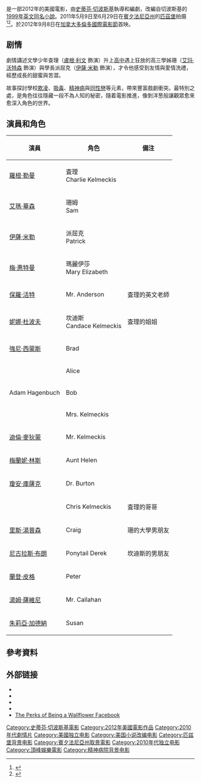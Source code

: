 {{noteTA
|T=zh-cn:壁花少年;zh-tw:壁花男孩;zh-hk:少年自讀日記;
|G1=Show
|G2=Movie
|1=zh-hans:罗根·勒曼;zh-hk:盧根·利文;zh-tw:羅根·勒曼;
|2=zh-hans:约翰·马尔科维奇;zh-hk:尊·麥高維治;zh-hant:約翰·馬克維奇;zh-tw:約翰·馬克維奇;zh-mo:尊·麥高維治;
|3=zh-cn:壁花少年;zh-tw:壁花男孩;zh-hk:少年自讀日記;
|4=zh-cn:艾玛·沃特森;zh-tw:艾瑪·華森;zh-hk:愛瑪·華生
}}
{{About|根据小说改编而来的电影|原来的小说|壁花少年 (小说)}}
{{Infobox film
| name           = 壁花少年
| original_name  = ''The Perks of Being a Wallflower''
| image          = The Perks of Being a Wallflower Poster.jpg
| caption        = 海報
| director       = [[史蒂芬·切波斯基|史蒂芬·切波斯基]]
| producer       = [[尊·麥高維治|尊·麥高維治]]<br />{{link-en|Mr. Mudd|Mr. Mudd|Lianne Halfon}}<br />{{link-en|Mr. Mudd|Mr. Mudd|Russell Smith}}
| screenplay     = 史蒂芬·切波斯基
| based on       = 《[[壁花男孩_(小說)|壁花男孩]]》<br />''The Perks of Being a Wallflower''<br />作者：史蒂芬·切波斯基
| starring       = [[羅根·勒曼|羅根·勒曼]]<br />[[艾瑪·華森|艾瑪·華森]]<br />[[伊薩·米勒|伊薩·米勒]]<br/>[[梅·惠特曼|梅·惠特曼]]<br />{{link-en|凱特·華許|Kate Walsh (actress)}}<br />[[迪倫·麥狄蒙|迪倫·麥狄蒙]]<br />[[瓊安·庫薩克|瓊安·庫薩克]]<br />[[保羅·活特|保羅·活特]]
| music          = {{link-en|Michael Brook|Michael Brook}}
| cinematography = {{link-en|安德魯·鄧恩|Andrew Dunn (cinematographer)}}
| editing        = {{link-en|瑪麗·喬·馬基|Mary Jo Markey}}
| studio         = {{link-en|Mr. Mudd|Mr. Mudd}}
| distributor    = [[Summit_Entertainment|Summit Entertainment]]
| released       = {{TWN}}{{Film date|2012|10|9}}<br />{{USA}}{{Film date|2012|10|12}}<br />{{HKG}}{{Film date|2012|10|18}}
| country        = {{USA}}
| language       = [[英語|英語]]
| runtime        = 103分鐘
| budget         = $13,000,000
| gross          = $33,400,000
| imdb_id        = 1659337
| cn_name        = 壁花少年
| hk_name        = 少年自讀日記
| tw_name        = 壁花男孩
}}
{{作品名稱|name=''The Perks of Being a Wallflower''|hk=少年自讀日記|tw=壁花男孩|cn=壁花少年}}是一部2012年的美國電影，由[[史蒂芬·切波斯基|史蒂芬·切波斯基]]執導和編劇，改編自切波斯基的[[壁花男孩_(小說)|1999年英文同名小說]]。2011年5月9日至6月29日在[[賓夕法尼亞州|賓夕法尼亞州]]的[[匹茲堡|匹茲堡]]拍摄<ref>{{cite web |url=http://www.onlocationvacations.com/tag/perks-of-being-a-wallflower-filming-locations-may-9-may-13 |title='Perks Of Being A Wallflower' updates plus filming locations in Pittsburgh May 9–13 |accessdate=May 12, 2011 |archive-date=2011-10-03 |archive-url=https://web.archive.org/web/20111003225027/http://www.onlocationvacations.com/tag/perks-of-being-a-wallflower-filming-locations-may-9-may-13/ |dead-url=no }}</ref><ref>{{cite web |url=http://www.emmawatson.com/en/Latest/Emma/A-message-from-Emma |title=A message from Emma |work=EmmaWatson.com |accessdate=May 12, 2011 |deadurl=yes |archiveurl=https://web.archive.org/web/20110509192309/http://www.emmawatson.com/en/Latest/Emma/A-message-from-Emma/ |archivedate=2011年5月9日 }}</ref>。於2012年9月8日在[[加拿大|加拿大]][[多倫多國際電影節|多倫多國際電影節]]首映。

== 剧情 ==
劇情講述文學少年查理（[[盧根·利文|盧根·利文]] 飾演）升上[[高中|高中]]遇上狂放的高三學姊珊（[[艾玛·沃特森|艾玛·沃特森]] 飾演）與學長派屈克（[[伊薩·米勒|伊薩·米勒]] 飾演），才令他感受到友情與愛情洗禮，經歷成長的甜蜜與苦澀。

故事探討學校[[欺凌|欺凌]]、[[吸毒|吸毒]]、[[精神病|精神病]]與[[同性戀|同性戀]]等元素，帶來豐富戲劇衝突。最特別之處，是角色往往隱藏一段不為人知的秘密，隨着電影推進，像剝洋葱般讓觀眾愈來愈深入角色的世界。

== 演員和角色 ==
{| class="wikitable"
|-
! 演員 !! 角色 !! 備注
|-
| [[羅根·勒曼|羅根·勒曼]] || 査理<br />Charlie Kelmeckis ||
|-
| [[艾瑪·華森|艾瑪·華森]] || 珊姆<br />Sam ||
|-
| [[伊薩·米勒|伊薩·米勒]] || 派屈克<br />Patrick ||
|-
| [[梅·惠特曼|梅·惠特曼]] || 瑪麗伊莎<br />Mary Elizabeth ||
|-
| [[保羅·活特|保羅·活特]] || Mr. Anderson || 査理的英文老師
|-
| [[妮娜·杜波夫|妮娜·杜波夫]] || 坎迪斯<br />Candace Kelmeckis || 査理的姐姐
|-
| [[強尼·西蒙斯|強尼·西蒙斯]] || Brad ||
|-
| {{link-en|Erin Wilhelmi|Erin Wilhelmi}} || Alice ||
|-
| Adam Hagenbuch || Bob ||
|-
| {{link-en|凱特·華許|Kate Walsh (actress)}} || Mrs. Kelmeckis ||
|-
| [[迪倫·麥狄蒙|迪倫·麥狄蒙]] || Mr. Kelmeckis ||
|-
| [[梅蘭妮·林斯|梅蘭妮·林斯]] || Aunt Helen ||
|-
| [[瓊安·庫薩克|瓊安·庫薩克]] || Dr. Burton ||
|-
| {{link-en|贊恩·霍爾茨|Zane Holtz}} || Chris Kelmeckis || 査理的哥哥
|-
| [[里斯·湯普森|里斯·湯普森]] || Craig || 珊的大學男朋友
|-
| [[尼古拉斯·布朗|尼古拉斯·布朗]] || Ponytail Derek || 坎迪斯的男朋友
|-
| [[蘭登·皮格|蘭登·皮格]] || Peter ||
|-
| [[湯姆·薩維尼|湯姆·薩維尼]] || Mr. Callahan ||
|-
| [[朱莉亞·加德納|朱莉亞·加德納]] || Susan ||
|}


== 參考資料 ==
<div class="references-small">
<references />
</div>

== 外部链接 ==
* {{IMDb title|1659337|The Perks of Being a Wallflower}}
* {{Allrovi movie|551680|The Perks of Being a Wallflower}}
* {{Mojo title|perksofbeingawallflower|The Perks of Being a Wallflower}}
* {{Rotten Tomatoes|perks_of_being_a_wallflower|The Perks of Being a Wallflower}}
* [http://www.facebook.com/WallflowerMovie The Perks of Being a Wallflower Facebook] {{Wayback|url=http://www.facebook.com/WallflowerMovie |date=20200930010808 }}

{{Stephen Chbosky}}
{{同志媒体奖大范围上映类最佳影片}}
{{DEFAULTSORT:Perks Of Being A Wallflower, The}}
[[Category:史蒂芬·切波斯基電影|Category:史蒂芬·切波斯基電影]]
[[Category:2012年美國電影作品|Category:2012年美國電影作品]]
[[Category:2010年代劇情片|Category:2010年代劇情片]]
[[Category:美國独立电影|Category:美國独立电影]]
[[Category:美国小说改编电影|Category:美国小说改编电影]]
[[Category:匹兹堡背景电影|Category:匹兹堡背景电影]]
[[Category:賓夕法尼亞州取景電影|Category:賓夕法尼亞州取景電影]]
[[Category:2010年代独立电影|Category:2010年代独立电影]]
[[Category:頂峰娛樂電影|Category:頂峰娛樂電影]]
[[Category:精神病院背景电影|Category:精神病院背景电影]]